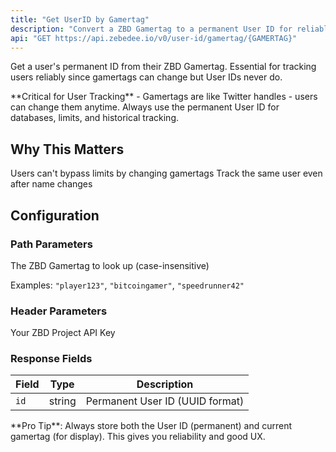 ```yaml
---
title: "Get UserID by Gamertag"
description: "Convert a ZBD Gamertag to a permanent User ID for reliable tracking"
api: "GET https://api.zebedee.io/v0/user-id/gamertag/{GAMERTAG}"
---
```


Get a user's permanent ID from their ZBD Gamertag. Essential for tracking users reliably since gamertags can change but User IDs never do.

<Warning>
  **Critical for User Tracking** - Gamertags are like Twitter handles - users can change them anytime. Always use the permanent User ID for databases, limits, and historical tracking.
</Warning>

## Why This Matters

<CardGroup cols={2}>
  <Card title="Prevent Abuse" icon="shield">
    Users can't bypass limits by changing gamertags
  </Card>
  <Card title="Accurate Analytics" icon="chart-line">
    Track the same user even after name changes
  </Card>
</CardGroup>

## Configuration

### Path Parameters

<ParamField required path="gamertag" type="string">
  The ZBD Gamertag to look up (case-insensitive)
  
  Examples: `"player123"`, `"bitcoingamer"`, `"speedrunner42"`
</ParamField>

### Header Parameters

<ParamField required header="apikey" type="string">
  Your ZBD Project API Key
</ParamField>

### Response Fields

| Field | Type | Description |
|-------|------|-------------|
| `id` | string | Permanent User ID (UUID format) |

<Note>
  **Pro Tip**: Always store both the User ID (permanent) and current gamertag (for display). This gives you reliability and good UX.
</Note>